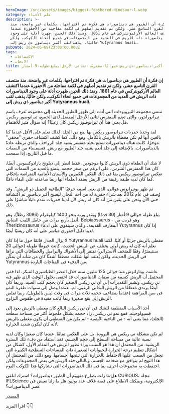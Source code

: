 ```yaml
---
heroImage: /src/assets/images/biggest-feathered-dinosaur-l.webp
category: علم الأحياء
description: >-
  إن فكرة أن الطيور هي ديناصورات هي فكرة تم اقتراحها، بكلمات غير واضحة، منذ
  منتصف القرن التاسع عشر، ولكن تم تقديم أصلهم في لكمة مفاجئة من الأحفورة عندما
  اكتشف العالم الأركيوبتركس في عام 1861. ومنذ ذلك الحين، ظهرت أدلة على وجود
  الديناصورات ذات الريش في العديد من المجموعات في جميع أنحاء الكوكب، ولكن
  حاليًا، يذهب لقب أكبر ديناصور ذي ريش إلى Yutyrannus huali.
pubDate: 2024-06-09T23:00:00.000Z
tags:
  - الاكتشافات
  - الابحات
title: كان-أكبر-ديناصور-ذي-ريش-حيوانًا-مفترسًا-ثنائي-الأرجل-يبلغ-طوله-9-أمتار
---
```


**إن فكرة أن الطيور هي ديناصورات هي فكرة تم اقتراحها، بكلمات غير واضحة، منذ منتصف القرن التاسع عشر، ولكن تم تقديم أصلهم في لكمة مفاجئة من الأحفورة عندما اكتشف العالم الأركيوبتركس في عام 1861. ومنذ ذلك الحين، ظهرت أدلة على وجود الديناصورات ذات الريش في العديد من المجموعات في جميع أنحاء الكوكب، ولكن حاليًا، يذهب لقب أكبر ديناصور ذي ريش إلى Yutyrannus huali.**

تنتمي مجموعة الثيروبودات التي أدت إلى ظهور الطيور الحديثة إلى مجموعة تُعرف باسم تيرانورابتور، والتي تضم المفترس ثنائي الأرجل المفضل لدى الجميع، تيرانوصور ريكس. هل يعني هذا أن تيرانوصور ريكس كان زغبيًا؟ إنه سؤال مثير للاهتمام.

لقد وجدنا حفريات تيرانوصور ريكس بها بقع من الجلد، لذلك نعلم على الأقل عندما كنا بالغين أنها لم تكن مغطاة بالريش بالكامل. ومع ذلك، كما كشف اكتشاف حفري "مخفي" مؤخرًا، كانت هناك ديناصورات تتمتع بجلد متقشر يشبه جلد الزواحف والذي نربطه عادةً بالديناصورات، بالإضافة إلى جلد أنعم يشبه جلد الطيور مع ريش. فسيفساء من السمات ما قبل التاريخ، إذا سمحت.

لا شك أن الطغاة ذوي الريش كانوا موجودين، فقط انظر إلى ديلونج بارادوكسوس. أيضًا، كان هذا المفترس الشرس، على الرغم من صغر حجمه، يتمتع بالعديد من السمات التي تعكس تيرانوصور ريكس بما في ذلك الفكين الكبيرين والأسنان الأمامية المتراصة بإحكام. كما كان لديه طبقة رقيقة من الريش يعتقد العلماء أنها ربما ساعدته على البقاء دافئًا.

ثم ظهر يوتيرانوس هوالي، الذي يعني اسمه حرفيًا "الطاغية الجميل ذو الريش". وقد وُصف في عام 2012 بعد شراء حفرية له من أحد التجار، ليصبح أكبر ديناصور تم اكتشافه حتى الآن ونحن على يقين من أنه كان له ريش لأن لدينا حفريات تقدم دليلاً مباشرًا على ذلك.

يبلغ طوله حوالي 9 أمتار (30 قدمًا) ويقدر وزنه بنحو 1400 كيلوغرام (3086 رطلاً)، وهو أثقل بأربع مرات من حامل اللقب السابق، Beipiaosaurus - وهو قريب من Therizinosaurus المغارف القديمة، والذي سيتفوق على ادعاء Yutyrannus إذا كان لدينا دليل أحفوري مباشر على أنه كان ريشيًا أيضًا.

لا يزال الجدل قائمًا حول ما إذا كان Yutyrannus huali مغطى بالريش جزئيًا أو كليًا، لكننا نعلم أنه كان له ريش أولي يختلف عن الريش الحديث. كانت خيوطًا طويلة (حوالي 20 سنتيمترًا، وفقًا للمتحف الأسترالي) تفتقر إلى الأشواك والبراميل والخطافات التي نراها في الريش الحديث، ولكن يُعتقد أنها شكلت معطفًا أشعثًا كان من شأنه أن يمكّن Yutyrannus من الدفء في المناخات الباردة.

عاشت يوتارانوس منذ حوالي 125 مليون سنة خلال العصر الطباشيري المبكر، لذا فمن المحتمل أن الريش كسمة من سمات الديناصورات قد اختفى بحلول الوقت الذي ظهر فيه تي ريكس. وتشير التقديرات إلى أن تي ريكس الصغير كان بحجم كلب الصيد، وربما كان أيضًا يرتدي معطفًا من الريش البدائي الزغبي. ثم، عندما وصل إلى سنوات طفرة النمو في سن المراهقة (عندما يتضاعف حجمه ثلاث مرات في وقت ليس بالطويل)، ربما تقلص الريش إلى بقع صغيرة ربما كانت مفيدة في طقوس التزاوج.

أحد الأسباب المنطقية للشك في أن تي ريكس البالغ كان مغطى بالريش يعود إلى فسيولوجيته. فمع نمو تي ريكس، زاد حجمه بشكل ملحوظ أكثر من مساحة سطحه (الجلد)، مما يعني أنه - من الناحية الأيضية - لم يكن من المنطقي أن يكون مغطى بالريش لأنه كان ليكون شديد الحرارة.

لم تكن مشكلة تي ريكس هي البرودة، بل على العكس تمامًا. عندما كان صغيرًا وكان لديه نسبة عالية من مساحة السطح إلى حجم الجسم، فقد استفاد من دفء تلك السترة الريشية. من المحتمل أن هذا هو السبب وراء تطور الريش في المقام الأول، كشكل من أشكال تنظيم درجة الحرارة للحيوانات الصغيرة ذات المساحات السطحية الكبيرة التي تجعل من الصعب عليها الاحتفاظ بالحرارة التي تنتجها أجسامها. ومع ذلك، من المحتمل أن هذا النهج لم يتوافق مع ضخامة الجسم، وبالتالي فقد الريش في بعض المجموعات ولكن احتفظت به مجموعات أخرى، بما في ذلك الديناصورات التي نشاركها هذا الكوكب اليوم.

هل ما زلت تصارع مفهوم أن الطيور ديناصورات؟ اشترك لتلقي CURIOUS، مجلة IFLScience الإلكترونية، ويمكنك الاطلاع على قصة غلاف عدد يوليو: هل ما زلنا نعيش في عصر الديناصورات؟

[المصدر](https://www.iflscience.com/the-largest-feathered-dinosaur-was-a-9-meter-long-bipedal-predator-74585)

اقرأ المزيد 👇👇
